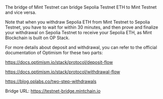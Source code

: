 The bridge of Mint Testnet can bridge Sepolia Testnet ETH to Mint Testnet and vice versa.


<Callout type="warning">
  Note that when you withdraw Sepolia ETH from Mint Testnet to Sepolia Testnet,
  you have to wait for within 30 minutes, and then prove and finalize your withdrawal 
  on Sepolia Testnet to receive your Sepolia ETH, as Mint Blockchain is built on OP Stack.
</Callout>

For more details about deposit and withdrawal, you can refer to the official documentation of Optimism for these two parts:

https://docs.optimism.io/stack/protocol/deposit-flow

https://docs.optimism.io/stack/protocol/withdrawal-flow

https://blog.oplabs.co/two-step-withdrawals

Bridge URL: https://testnet-bridge.mintchain.io
